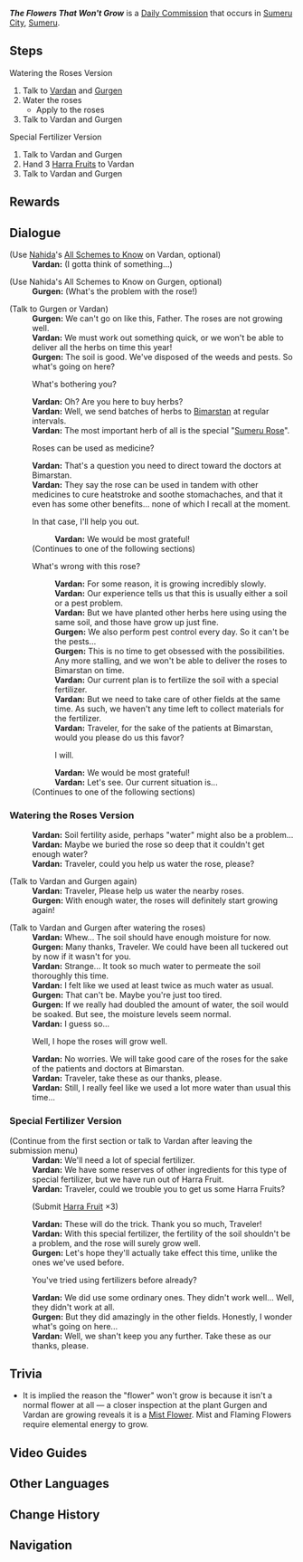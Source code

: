 {{Quest Infobox
|id            = 
|type          = Commission
|image         = Commission The Flowers That Won't Grow.png
|npc           = Vardan; Gurgen
|summary       = 
|startLocation = [[Sumeru City]], [[Sumeru]]
|region        = Sumeru
|area          = Avidya Forest
|subarea       = Sumeru City
|next          = [[When Flowers Bloom (Commission)|When Flowers Bloom]]
|characters    = Gurgen; Traveler; Vardan
|other         = AR-Dependent Rewards
}}
'''''The Flowers That Won't Grow''''' is a [[Daily Commission]] that occurs in [[Sumeru City]], [[Sumeru]].

==Steps==
; Watering the Roses Version
# Talk to [[Vardan]] and [[Gurgen]]
# Water the roses
#* Apply {{Hydro}} to the roses
# Talk to Vardan and Gurgen

; Special Fertilizer Version
# Talk to Vardan and Gurgen
# Hand 3 [[Harra Fruit]]s to Vardan
# Talk to Vardan and Gurgen

==Rewards==
{{Commission Rewards|full}}

==Dialogue==
{{Quest Description|Herb grower Vardan and his son Gurgen are distressed by something...}}
{{Dialogue start}}
;(Use [[Nahida]]'s [[All Schemes to Know]] on Vardan, optional)
:'''Vardan:''' (I gotta think of something...)

;(Use Nahida's All Schemes to Know on Gurgen, optional)
:'''Gurgen:''' (What's the problem with the rose!)

;(Talk to Gurgen or Vardan)
:'''Gurgen:''' We can't go on like this, Father. The roses are not growing well.
:'''Vardan:''' We must work out something quick, or we won't be able to deliver all the herbs on time this year!
:'''Gurgen:''' The soil is good. We've disposed of the weeds and pests. So what's going on here?
:{{DIcon}} What's bothering you?
:'''Vardan:''' Oh? Are you here to buy herbs?
:'''Vardan:''' Well, we send batches of herbs to [[Bimarstan]] at regular intervals.
:'''Vardan:''' The most important herb of all is the special "[[Sumeru Rose]]".
:{{DIcon}} Roses can be used as medicine?
:'''Vardan:''' That's a question you need to direct toward the doctors at Bimarstan.
:'''Vardan:''' They say the rose can be used in tandem with other medicines to cure heatstroke and soothe stomachaches, and that it even has some other benefits... none of which I recall at the moment.
:{{DIcon}} In that case, I'll help you out.
::'''Vardan:''' We would be most grateful!
:;(Continues to one of the following sections)
:{{DIcon}} What's wrong with this rose?
::'''Vardan:''' For some reason, it is growing incredibly slowly.
::'''Vardan:''' Our experience tells us that this is usually either a soil or a pest problem.
::'''Vardan:''' But we have planted other herbs here using using the same soil, and those have grow up just fine.
::'''Gurgen:''' We also perform pest control every day. So it can't be the pests...
::'''Gurgen:''' This is no time to get obsessed with the possibilities. Any more stalling, and we won't be able to deliver the roses to Bimarstan on time.
::'''Vardan:''' Our current plan is to fertilize the soil with a special fertilizer.
::'''Vardan:''' But we need to take care of other fields at the same time. As such, we haven't any time left to collect materials for the fertilizer.
::'''Vardan:''' Traveler, for the sake of the patients at Bimarstan, would you please do us this favor?
::{{DIcon}} I will.
::'''Vardan:''' We would be most grateful!
::'''Vardan:''' Let's see. Our current situation is...
:;(Continues to one of the following sections)
{{Dialogue end}}

===Watering the Roses Version===
{{Dialogue start}}
:'''Vardan:''' Soil fertility aside, perhaps "water" might also be a problem...
:'''Vardan:''' Maybe we buried the rose so deep that it couldn't get enough water?
:'''Vardan:''' Traveler, could you help us water the rose, please?

;(Talk to Vardan and Gurgen again)
:'''Vardan:''' Traveler, Please help us water the nearby roses.
:'''Gurgen:''' With enough water, the roses will definitely start growing again!

;(Talk to Vardan and Gurgen after watering the roses)
:'''Vardan:''' Whew... The soil should have enough moisture for now.
:'''Gurgen:''' Many thanks, Traveler. We could have been all tuckered out by now if it wasn't for you.
:'''Vardan:''' Strange... It took so much water to permeate the soil thoroughly this time.
:'''Vardan:''' I felt like we used at least twice as much water as usual.
:'''Gurgen:''' That can't be. Maybe you're just too tired.
:'''Gurgen:''' If we really had doubled the amount of water, the soil would be soaked. But see, the moisture levels seem normal.
:'''Vardan:''' I guess so...
:{{DIcon}} Well, I hope the roses will grow well.
:'''Vardan:''' No worries. We will take good care of the roses for the sake of the patients and doctors at Bimarstan.
:'''Vardan:''' Traveler, take these as our thanks, please.
:'''Vardan:''' Still, I really feel like we used a lot more water than usual this time...
{{Dialogue end}}

===Special Fertilizer Version===
{{Dialogue start}}
;(Continue from the first section or talk to Vardan after leaving the submission menu)
:'''Vardan:''' We'll need a lot of special fertilizer.
:'''Vardan:''' We have some reserves of other ingredients for this type of special fertilizer, but we have run out of Harra Fruit.
:'''Vardan:''' Traveler, could we trouble you to get us some Harra Fruits?
:;(Submit [[Harra Fruit]] ×3)
:'''Vardan:''' These will do the trick. Thank you so much, Traveler!
:'''Vardan:''' With this special fertilizer, the fertility of the soil shouldn't be a problem, and the rose will surely grow well.
:'''Gurgen:''' Let's hope they'll actually take effect this time, unlike the ones we've used before.
:{{DIcon}} You've tried using fertilizers before already?
:'''Vardan:''' We did use some ordinary ones. They didn't work well... Well, they didn't work at all.
:'''Gurgen:''' But they did amazingly in the other fields. Honestly, I wonder what's going on here...
:'''Vardan:''' Well, we shan't keep you any further. Take these as our thanks, please.
{{Dialogue end}}

==Trivia==
* It is implied the reason the "flower" won't grow is because it isn't a normal flower at all &mdash; a closer inspection at the plant Gurgen and Vardan are growing reveals it is a [[Mist Flower]]. Mist and Flaming Flowers require elemental energy to grow.

==Video Guides==
{{EVT
|video1   = R1UsNb5j8vw
|caption1 = The Flowers That Won't Grow & When Flowers Bloom - "Up by the Roots" Achievement.
}}

==Other Languages==
{{Other Languages
|en      = The Flowers That Won't Grow
|zhs     = 生不出的花
|zhs_rm  = Shēng bù chū de huā
|zht     = 生不出的花
|zht_rm  = Shēng bù chū de huā
|zh_tl   = Flowers That Won't Grow
|ja      = 育たない花
|ja_rm   = Sodatanai Hana
|ja_tl   = Flowers That Won't Grow
|ko      = 피지 않는 꽃
|ko_rm   = Piji Anneun Kkot
|ko_tl   = The Flower That Won't Bloom
|es      = Flores que no crecen
|es_tl   = Flowers That Don't Grow
|fr      = Fleurs qui ne poussent pas
|fr_tl   = Flowers That Don't Grow
|ru      = Цветы, что не растут
|ru_tl   = The Flowers That Don't Grow
|th      = ดอกไม้ที่ปลูกไม่ขึ้น
|th_rm   = 
|th_tl   = 
|vi      = Hoa Không Nở
|vi_tl   = 
|de      = Blume, die nicht wächst
|de_tl   = Flower That Won't Grow
|id      = Bunga yang Tak Mekar
|id_tl   = The Flower That Won't Bloom
|pt      = Flores Que Não Crescem
|pt_tl   = 
|tr      = Büyümeyen Çiçekler
|tr_tl   = 
|it      = Fiori che non crescono
|it_tl   = 
}}

==Change History==
{{Change History|3.0}}

==Navigation==
{{Commission Navbox|Sumeru}}